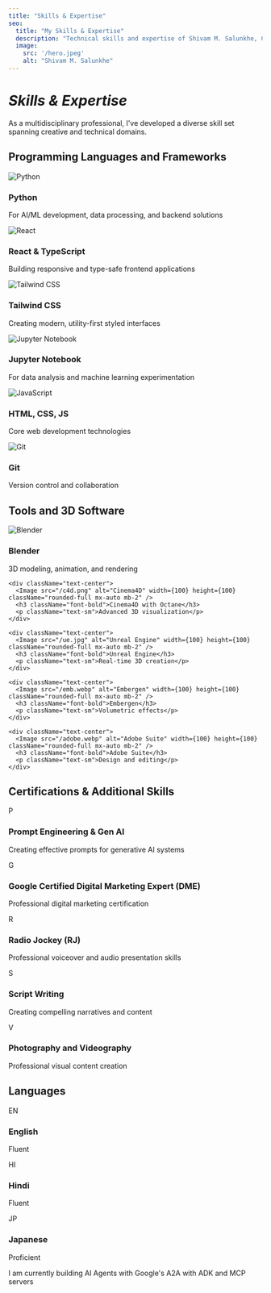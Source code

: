 ```yaml
---
title: "Skills & Expertise"
seo:
  title: "My Skills & Expertise"
  description: "Technical skills and expertise of Shivam M. Salunkhe, CGI Artist and Developer."
  image:
    src: '/hero.jpeg'
    alt: "Shivam M. Salunkhe"
---
```



# *Skills & Expertise*

<div className="prose prose-slate dark:prose-invert mb-8">
  <p>As a multidisciplinary professional, I've developed a diverse skill set spanning creative and technical domains.</p>
</div>

## Programming Languages and Frameworks

<div className="grid grid-cols-1 md:grid-cols-3 gap-4 mb-8">
  <div className="bg-muted p-6 rounded-lg">
    <div className="flex items-center mb-3">
      <div className="w-10 h-10 flex items-center justify-center rounded-full mr-3 overflow-hidden">
        <Image src="/python.png" alt="Python" width={40} height={40} />
      </div>
      <h3 className="text-lg font-bold">Python</h3>
    </div>
    <p>For AI/ML development, data processing, and backend solutions</p>
  </div>
  
  <div className="bg-muted p-6 rounded-lg">
    <div className="flex items-center mb-3">
      <div className="w-10 h-10 flex items-center justify-center rounded-full mr-3 overflow-hidden">
        <Image src="/react.png" alt="React" width={40} height={40} />
      </div>
      <h3 className="text-lg font-bold">React & TypeScript</h3>
    </div>
    <p>Building responsive and type-safe frontend applications</p>
  </div>

  <div className="bg-muted p-6 rounded-lg">
    <div className="flex items-center mb-3">
      <div className="w-10 h-10 flex items-center justify-center rounded-full mr-3 overflow-hidden">
        <Image src="/tcss.png" alt="Tailwind CSS" width={40} height={40} />
      </div>
      <h3 className="text-lg font-bold">Tailwind CSS</h3>
    </div>
    <p>Creating modern, utility-first styled interfaces</p>
  </div>
  
  <div className="bg-muted p-6 rounded-lg">
    <div className="flex items-center mb-3">
      <div className="w-10 h-10 flex items-center justify-center rounded-full mr-3 overflow-hidden">
        <Image src="/jn.png" alt="Jupyter Notebook" width={40} height={40} />
      </div>
      <h3 className="text-lg font-bold">Jupyter Notebook</h3>
    </div>
    <p>For data analysis and machine learning experimentation</p>
  </div>
  
  <div className="bg-muted p-6 rounded-lg">
    <div className="flex items-center mb-3">
      <div className="w-10 h-10 flex items-center justify-center rounded-full mr-3 overflow-hidden">
        <Image src="/js.webp" alt="JavaScript" width={40} height={40} />
      </div>
      <h3 className="text-lg font-bold">HTML, CSS, JS</h3>
    </div>
    <p>Core web development technologies</p>
  </div>
  
  <div className="bg-muted p-6 rounded-lg">
    <div className="flex items-center mb-3">
      <div className="w-10 h-10 flex items-center justify-center rounded-full mr-3 overflow-hidden">
        <Image src="/git.jpg" alt="Git" width={40} height={40} />
      </div>
      <h3 className="text-lg font-bold">Git</h3>
    </div>
    <p>Version control and collaboration</p>
  </div>
</div>

## Tools and 3D Software

<div className="bg-muted p-6 rounded-lg mb-8">
  <div className="grid grid-cols-2 md:grid-cols-5 gap-4">
    <div className="text-center">
      <Image src="/blender.png" alt="Blender" width={100} height={100} className="rounded-full mx-auto mb-2" />
      <h3 className="font-bold">Blender</h3>
      <p className="text-sm">3D modeling, animation, and rendering</p>
    </div>
    
    <div className="text-center">
      <Image src="/c4d.png" alt="Cinema4D" width={100} height={100} className="rounded-full mx-auto mb-2" />
      <h3 className="font-bold">Cinema4D with Octane</h3>
      <p className="text-sm">Advanced 3D visualization</p>
    </div>
    
    <div className="text-center">
      <Image src="/ue.jpg" alt="Unreal Engine" width={100} height={100} className="rounded-full mx-auto mb-2" />
      <h3 className="font-bold">Unreal Engine</h3>
      <p className="text-sm">Real-time 3D creation</p>
    </div>
    
    <div className="text-center">
      <Image src="/emb.webp" alt="Embergen" width={100} height={100} className="rounded-full mx-auto mb-2" />
      <h3 className="font-bold">Embergen</h3>
      <p className="text-sm">Volumetric effects</p>
    </div>
    
    <div className="text-center">
      <Image src="/adobe.webp" alt="Adobe Suite" width={100} height={100} className="rounded-full mx-auto mb-2" />
      <h3 className="font-bold">Adobe Suite</h3>
      <p className="text-sm">Design and editing</p>
    </div>
  </div>
</div>

## Certifications & Additional Skills

<div className="space-y-4 mb-8">
  <div className="flex items-center p-4 bg-muted rounded-lg">
    <div className="w-12 h-12 bg-main text-main rounded-full flex items-center justify-center mr-4 flex-shrink-0">
      <span className="text-xl font-bold">P</span>
    </div>
    <div>
      <h3 className="font-bold">Prompt Engineering & Gen AI</h3>
      <p>Creating effective prompts for generative AI systems</p>
    </div>
  </div>
  
  <div className="flex items-center p-4 bg-muted rounded-lg">
    <div className="w-12 h-12 bg-main text-main rounded-full flex items-center justify-center mr-4 flex-shrink-0">
      <span className="text-xl font-bold">G</span>
    </div>
    <div>
      <h3 className="font-bold">Google Certified Digital Marketing Expert (DME)</h3>
      <p>Professional digital marketing certification</p>
    </div>
  </div>
  
  <div className="flex items-center p-4 bg-muted rounded-lg">
    <div className="w-12 h-12 bg-main text-main rounded-full flex items-center justify-center mr-4 flex-shrink-0">
      <span className="text-xl font-bold">R</span>
    </div>
    <div>
      <h3 className="font-bold">Radio Jockey (RJ)</h3>
      <p>Professional voiceover and audio presentation skills</p>
    </div>
  </div>
  
  <div className="flex items-center p-4 bg-muted rounded-lg">
    <div className="w-12 h-12 bg-main text-main rounded-full flex items-center justify-center mr-4 flex-shrink-0">
      <span className="text-xl font-bold">S</span>
    </div>
    <div>
      <h3 className="font-bold">Script Writing</h3>
      <p>Creating compelling narratives and content</p>
    </div>
  </div>
  
  <div className="flex items-center p-4 bg-muted rounded-lg">
    <div className="w-12 h-12 bg-main text-main rounded-full flex items-center justify-center mr-4 flex-shrink-0">
      <span className="text-xl font-bold">V</span>
    </div>
    <div>
      <h3 className="font-bold">Photography and Videography</h3>
      <p>Professional visual content creation</p>
    </div>
  </div>
</div>

## Languages

<div className="grid grid-cols-1 md:grid-cols-3 gap-4 mb-8">
  <div className="p-4 bg-muted rounded-lg text-center">
    <div className="inline-block bg-main text-main p-2 rounded-full mb-2">
      <span className="text-lg font-bold">EN</span>
    </div>
    <h3 className="font-bold">English</h3>
    <p>Fluent</p>
  </div>
  
  <div className="p-4 bg-muted rounded-lg text-center">
    <div className="inline-block bg-main text-main p-2 rounded-full mb-2">
      <span className="text-lg font-bold">HI</span>
    </div>
    <h3 className="font-bold">Hindi</h3>
    <p>Fluent</p>
  </div>
  
  <div className="p-4 bg-muted rounded-lg text-center">
    <div className="inline-block bg-main text-main p-2 rounded-full mb-2">
      <span className="text-lg font-bold">JP</span>
    </div>
    <h3 className="font-bold">Japanese</h3>
    <p>Proficient</p>
  </div>
</div>

<div className="bg-main text-main p-6 rounded-lg text-center">
  <p className="text-2xl font-serif italic">I am currently building AI Agents with Google's A2A with ADK and MCP servers</p>
</div>